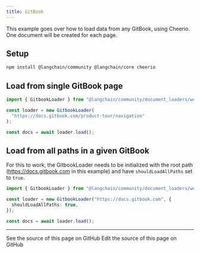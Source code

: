 ```yaml
---
title: GitBook
---
```


This example goes over how to load data from any GitBook, using Cheerio. One document will be created for each page.

## Setup

```bash npm
npm install @langchain/community @langchain/core cheerio
```
## Load from single GitBook page

```typescript
import { GitbookLoader } from "@langchain/community/document_loaders/web/gitbook";

const loader = new GitbookLoader(
  "https://docs.gitbook.com/product-tour/navigation"
);

const docs = await loader.load();
```
## Load from all paths in a given GitBook

For this to work, the GitbookLoader needs to be initialized with the root path (https://docs.gitbook.com in this example) and have `shouldLoadAllPaths` set to `true`.

```typescript
import { GitbookLoader } from "@langchain/community/document_loaders/web/gitbook";

const loader = new GitbookLoader("https://docs.gitbook.com", {
  shouldLoadAllPaths: true,
});

const docs = await loader.load();
```

---

<CardGroup cols={2}>
  <Card title="View Source" icon="eye" href="https://github.com/langchain-ai/docs/blob/main/src/oss/javascript/integrations/document_loaders/web_loaders/gitbook.mdx">
    See the source of this page on GitHub
  </Card>
  <Card title="Edit Source" icon="pen-to-square" href="https://github.com/langchain-ai/docs/edit/main/src/oss/javascript/integrations/document_loaders/web_loaders/gitbook.mdx">
    Edit the source of this page on GitHub
  </Card>
</CardGroup>

